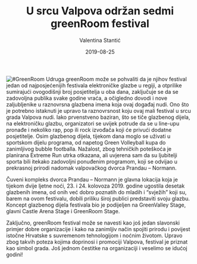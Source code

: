 ﻿---
title: U srcu Valpova održan sedmi greenRoom festival
date: 2019-08-25
slug: green-room
author: Valentina Stantić
published: true
description: Vrijedna ekipa iz Udruge za promicanje glazbe, sporta, kulture i očuvanja okoliša – greenRoom, na čelu s predsjednikom Ivanom Rajkovićem, i ove godine organizirala je čuveni, sedmi po redu, greenRoom festival za sve ljubitelje elektronske glazbe
color: #3d8c32
---
![#GreenRoom](./green-room.jpg)
Udruga greenRoom može se pohvaliti da je njihov festival jedan od najposjećenijih festivala elektroničke glazbe u regiji, a otprilike sumirajući ovogodišnji broj posjetitelja u oba dana, zaključuje se da se zadovoljna publika svake godine vraća, a očigledno dovodi i nove zaljubljenike u raznovrsna glazbena imena koja ovaj događaj nudi. Ono što je potrebno istaknuti je upravo ta raznovrsnost koju ovaj mali festival u srcu grada Valpova nudi. Iako prvenstveno baziran, što se tiče glazbenog dijela, na elektroničku glazbu, organizatori se uvijek potrude da se u line-upu pronađe i nekoliko rap, pop ili rock izvođača koji će privući dodatne posjetitelje. Osim glazbenog dijela, tijekom dana moglo se uživati u sportskom dijelu programa, od napetog Green Volleyball kupa do zanimljivog bubble footballa. Nažalost, zbog tehničkih poteškoća je planirana Extreme Run utrka otkazana, ali uvjerena sam da su ljubitelji sporta bili itekako zadovoljni ponuđenim programom, koji se odvijao u prekrasnoj prirodi nadomak valpovačkog dvorca Prandau – Normann.

Čuveni kompleks dvorca Prandau – Normann je glavna lokacija koja je tijekom dvije ljetne noći, 23. i 24. kolovoza 2019. godine ugostila desetak glazbenih imena, od onih već dobro poznatih do mladih i “svježih” koji su, barem na ovom festivalu, dobili priliku široj publici predstaviti svoju glazbu. Koncept glazbenog dijela festivala bio je podijeljen na GreenValley Stage, glavni Castle Arena Stage i GreenRoom Stage.

Zaključno, greenRoom festival može se navesti kao još jedan slavonski primjer dobre organizacije i kako na zanimljiv način spojiti prirodu i povijest istočne Hrvatske s suvremenom tehnologijom i noćnim životom. Upravo zbog takvih poteza kojima doprinosi i promociji Valpova, festival je priznat kao simbol grada. Još jednom čestitke na organizaciji i veselimo se idućoj godini!